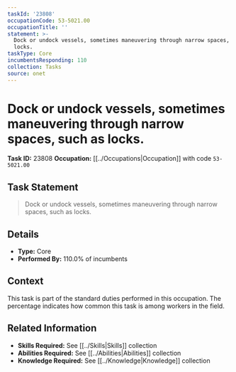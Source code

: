 ```yaml
---
taskId: '23808'
occupationCode: 53-5021.00
occupationTitle: ''
statement: >-
  Dock or undock vessels, sometimes maneuvering through narrow spaces, such as
  locks.
taskType: Core
incumbentsResponding: 110
collection: Tasks
source: onet
---
```

# Dock or undock vessels, sometimes maneuvering through narrow spaces, such as locks.

**Task ID:** 23808
**Occupation:** [[../Occupations|Occupation]] with code `53-5021.00`

## Task Statement

> Dock or undock vessels, sometimes maneuvering through narrow spaces, such as locks.

## Details

- **Type:** Core
- **Performed By:** 110.0% of incumbents

## Context

This task is part of the standard duties performed in this occupation. The percentage indicates how common this task is among workers in the field.

## Related Information

- **Skills Required:** See [[../Skills|Skills]] collection
- **Abilities Required:** See [[../Abilities|Abilities]] collection
- **Knowledge Required:** See [[../Knowledge|Knowledge]] collection
